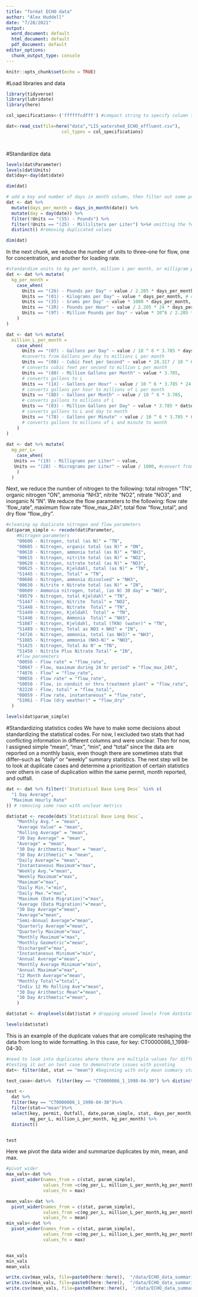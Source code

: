 ```yaml
---
title: "format ECHO data"
author: "Alex Huddell"
date: "7/28/2021"
output:
  word_document: default
  html_document: default
  pdf_document: default
editor_options:
  chunk_output_type: console
---
```


```r
knitr::opts_chunk$set(echo = TRUE)
```

#Load libraries and data

```r
library(tidyverse)
library(lubridate)
library(here)

col_specifications<-('ffffffcdfff') #compact string to specify column types

dat<-read_csv(file=here("data","LIS_watershed_ECHO_effluent.csv"), 
                     col_types = col_specifications)

          
```


#Standardize data

```r
levels(dat$Parameter)
levels(dat$Units)
dat$day<-day(dat$date)

dim(dat)

# add a key and number of days in month column, then filter out some problematic units
dat <- dat %>%
  mutate(days_per_month = days_in_month(date)) %>%
  mutate(day = day(date)) %>%
  filter(!Units == "(55) - Pounds") %>%
  filter(!Units == "(25) - Milliliters per Liter") %>%# omitting the few observations of these unclear units
  distinct() #removing duplicated values

dim(dat)
```

In the next chunk, we reduce the number of units to three--one for flow, one for 
concentration, and another for loading rate. 
```r
#standardize units to kg per month, million L per month, or milligram per liter
dat <- dat %>% mutate(
  kg_per_month =
    case_when(
      Units == "(26) - Pounds per Day" ~ value / 2.205 * days_per_month,
      Units == "(01) - Kilograms per Day" ~ value * days_per_month, # converts per day to per month
      Units == "(35) - Grams per Day" ~ value * 1000 * days_per_month, # converts g to kg and per day to per month
      Units == "(2R) - Pounds per Hour" ~ value / 2.205 * 24 * days_per_month, # converts pounds to kg and hours to months
      Units == "(9T) - Million Pounds per Day" ~ value * 10^6 / 2.205 * days_per_month, # converts millions of pounds to kg per month
    )
)

dat <- dat %>% mutate(
  million_L_per_month =
    case_when(
      Units == "(07) - Gallons per Day" ~ value / 10 ^ 6 * 3.785 * days_per_month,
      #converts from Gallons per day to millions L per month
      Units == "(08) - Cubic Feet per Second" ~ value * 28.317 / 10 ^ 6 * 60 * 60 * 24 * days_per_month,
      # converts cubic feet per second to million L per month
      Units == "(80) - Million Gallons per Month" ~ value * 3.785,
      # converts gallons to L
      Units == "(1X) - Gallons per Hour" ~ value / 10 ^ 6 * 3.785 * 24 * dat$days_per_month,
      # converts gallons per hour to millions of L per month
      Units == "(8D) - Gallons per Month" ~ value / 10 ^ 6 * 3.785,
      # converts gallons to millions of L
      Units == "(03) - Million Gallons per Day" ~ value * 3.785 * dat$days_per_month,
      # converts gallons to L and day to month
      Units == "(78) - Gallons per Minute" ~ value / 10 ^ 6 * 3.785 * 60 * 24 * dat$days_per_month,
      # converts gallons to millions of L and minute to month
    )
)
  
dat <- dat %>% mutate(
  mg_per_L=
    case_when(
   Units == "(19) - Milligrams per Liter" ~ value,
   Units == "(28) - Micrograms per Liter" ~ value / 1000, #convert from micrograms to milligram
    )
  )
```
Next, we reduce the number of nitrogen to the following: total nitrogen "TN",
organic nitrogen "ON", ammonia "NH3", nitrite "NO2", nitrate "NO3", and inorganic N "IN".
We reduce the flow parameters to the following: flow rate 'flow_rate", 
maximum flow rate "flow_max_24h", total flow "flow_total", and dry flow "flow_dry".

```r
#cleaning up duplicate nitrogen and flow parameters 
dat$param_simple <- recode(dat$Parameter,
    #Nitrogen parameters
    "00600 - Nitrogen, total (as N)" = "TN",
    "00605 - Nitrogen, organic total (as N)" = "ON",
    "00610 - Nitrogen, ammonia total (as N)" = "NH3",
    "00615 - Nitrogen, nitrite total (as N)" = "NO2",
    "00620 - Nitrogen, nitrate total (as N)" = "NO3",
    "00625 - Nitrogen, Kjeldahl, total (as N)" = "TN",
    "51445 - Nitrogen, Total" = "TN",
    "00608 - Nitrogen, ammonia dissolved" = "NH3",
    "00630 - Nitrite + Nitrate total (as N)" = "IN",
    "00609 - Ammonia nitrogen, total, (as N) 30 day" = "NH3",
    "49579 - Nitrogen, total Kjeldahl" = "TN",
    "51447 - Nitrogen, Nitrite  Total" = "NO2",
    "51448 - Nitrogen, Nitrate  Total" = "TN",
    "51449 - Nitrogen, Kjeldahl  Total" = "TN",
    "51446 - Nitrogen, Ammonia  Total" = "NH3",
    "51087 - Nitrogen, Kjeldahl, total (TKN) (water)" = "TN",
    "51489 - Nitrogen, Total as NO3 + NH3" = "IN",
    "34726 - Nitrogen, ammonia, total (as NH3)" = "NH3",
    "51085 - Nitrogen, ammonia (NH3-N)" = "NH3",
    "51425 - Nitrogen, Total As N" = "TN",
    "51450 - Nitrite Plus Nitrate Total" = "IN", 
    #flow parameters
    "00056 - Flow rate" = "flow_rate",
    "50047 - Flow, maximum during 24 hr period" = "flow_max_24h",
    "74076 - Flow" = "flow_rate",
    "00058 - Flow rate" = "flow_rate",
    "50050 - Flow, in conduit or thru treatment plant" = "flow_rate",
    "82220 - Flow, total" = "flow_total",
    "00059 - Flow rate, instantaneous" = "flow_rate",
    "51061 - Flow (dry weather)" = "flow_dry"
  )

levels(dat$param_simple)

```

#Standardizing statistics codes
We have to make some decisions about standardizing the statistical codes. For now,
I excluded two stats that had conflicting information in different columns and 
were unclear. Then for now, I assigned simple "mean", "max", "min", and "total" 
since the data are reported on a monthly basis, even though there are sometimes
stats that differ--such as "daily" or "weekly" summary statistics. The next step 
will be to look at duplicate cases and determine a prioritization of certain
statistics over others in case of duplication within the same permit, month 
reported, and outfall.

```r

dat <- dat %>% filter(!`Statistical Base Long Desc` %in% c(
  "1 Day Average",
  "Maximum Hourly Rate"
)) # removing some rows with unclear metrics

dat$stat <- recode(dat$`Statistical Base Long Desc`,
    "Monthly Avg." = "mean",
    "Average Value" = "mean",
    "Rolling Average" = "mean",
    "30 Day Average" = "mean",
    "Average" = "mean",
    "30 Day Arithmetic Mean" = "mean",
    "30 Day Arithmetic" = "mean",
    "Daily Average"= "mean",
    "Instantaneous Maximum"="max",
    "Weekly Avg."="mean",
    "Weekly Maximum"="max",
    "Maximum"="max",
    "Daily Min."="min",
    "Daily Max."="max",
    "Maximum (Data Migration)"="max",
    "Average (Data Migration)"="mean",
    "30 Day Average"="mean",
    "Average"="mean",
    "Semi-Annual Average"="mean",
    "Quarterly Average"="mean",
    "Quarterly Maximum"="max",
    "Monthly Maximum"="max",
    "Monthly Geometric"="mean",
    "Discharged"="max",
    "Instantaneous Minimum"="min",
    "Annual Average"="mean",
    "Monthly Average Minimum"="min",
    "Annual Maximum"="max",
    "12 Month Average"="mean",
    "Monthly Total"="total",
    "Indiv 12 Mo Rolling Ave"="mean",
    "30 Day Arithmetic Mean"="mean",
    "30 Day Arithmetic"="mean",
    )

dat$stat <- droplevels(dat)$stat # dropping unused levels from dat$stat

levels(dat$stat)


```

This is an example of the duplicate values that are complicate reshaping the data from long to wide formatting. In this case, for key: CT0000086_1_1998-04-30.

```r
#need to look into duplicates where there are multiple values for different stat columns
#testing it out on test case to demonstrate issues with pivoting
dat<- filter(dat, stat == "mean") #beginning with only mean summary statistics

test_case<-dat%>%  filter(key == "CT0000086_1_1998-04-30") %>% distinct()

test <- 
  dat %>%
  filter(key == "CT0000086_1_1998-04-30")%>%
  filter(stat=="mean")%>%
  select(key, permit, Outfall, date,param_simple, stat, days_per_month,
         mg_per_L, million_L_per_month, kg_per_month) %>%
  distinct()


test


```

Here we pivot the data wider and summarize duplicates by min, mean, and max.

```r
#pivot wider 
max_vals<-dat %>%
  pivot_wider(names_from = c(stat, param_simple), 
              values_from =c(mg_per_L, million_L_per_month,kg_per_month),
              values_fn = max)

mean_vals<-dat %>%
  pivot_wider(names_from = c(stat, param_simple), 
              values_from =c(mg_per_L, million_L_per_month,kg_per_month),
              values_fn = mean)
min_vals<-dat %>%
  pivot_wider(names_from = c(stat, param_simple), 
              values_from =c(mg_per_L, million_L_per_month,kg_per_month),
              values_fn = max)


max_vals
min_vals
mean_vals

write.csv(max_vals, file=paste0(here::here(),  "/data/ECHO_data_summarized_maximum_values.csv",row.names = F))
write.csv(min_vals, file=paste0(here::here(),  "/data/ECHO_data_summarized_minimum_values.csv", row.names = F))
write.csv(mean_vals, file=paste0(here::here(),  "/data/ECHO_data_summarized_mean_values.csv", row.names = F))


```



